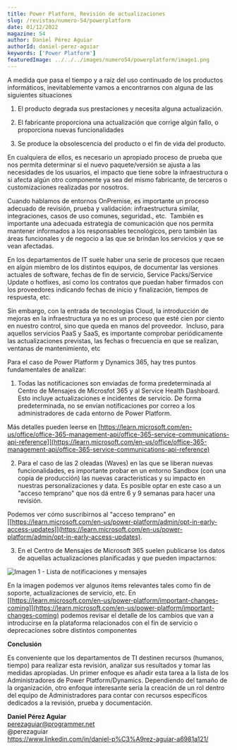```yaml
---
title: Power Platform, Revisión de actualizaciones
slug: /revistas/numero-54/powerplatform
date: 01/12/2022
magazine: 54
author: Daniel Pérez Aguiar
authorId: daniel-perez-aguiar
keywords: ['Power Platform']
featuredImage: ../../../images/numero54/powerplatform/image1.png
---
```



A medida que pasa el tiempo y a raíz del uso continuado de los productos
informáticos, inevitablemente vamos a encontrarnos con alguna de las
siguientes situaciones

1.  El producto degrada sus prestaciones y necesita alguna actualización.

2.  El fabricante proporciona una actualización que corrige algún fallo, o proporciona nuevas funcionalidades

3.  Se produce la obsolescencia del producto o el fin de vida del producto.

En cualquiera de ellos, es necesario un apropiado proceso de prueba que
nos permita determinar si el nuevo paquete/versión se ajusta a las
necesidades de los usuarios, el impacto que tiene sobre la
infraestructura o si afecta algún otro componente ya sea del mismo
fabricante, de terceros o customizaciones realizadas por nosotros.

Cuando hablamos de entornos OnPremise, es importante un proceso adecuado
de revisión, prueba y validación: infraestructura similar,
integraciones, casos de uso comunes, seguridad., etc.  También es
importante una adecuada estrategia de comunicación que nos permita
mantener informados a los responsables tecnológicos, pero también las
áreas funcionales y de negocio a las que se brindan los servicios y que
se vean afectadas.

En los departamentos de IT suele haber una serie de procesos que recaen
en algún miembro de los distintos equipos, de documentar las versiones
actuales de software, fechas de fin de servicio, Service Packs/Service
Update o hotfixes, así como los contratos que puedan haber firmados con
los proveedores indicando fechas de inicio y finalización, tiempos de
respuesta, etc.

Sin embargo, con la entrada de tecnologías Cloud, la introducción de
mejoras en la infraestructura ya no es un proceso que esté cien por
ciento en nuestro control, sino que queda en manos del proveedor.
 Incluso, para aquellos servicios PaaS y SaaS, es importante comprobar
periódicamente las actualizaciones previstas, las fechas o frecuencia en
que se realizan, ventanas de mantenimiento, etc

Para el caso de Power Platform y Dynamics 365, hay tres puntos
fundamentales de analizar:

1)  Todas las notificaciones son enviadas de forma predeterminada al
    Centro de Mensajes de Microsfot 365 y al Service Health Dashboard.
    Esto incluye actualizaciones e incidentes de servicio. De forma
    predeterminada, no se envían notificaciones por correo a los
    administradores de cada entorno de Power Platform.

Más detalles pueden leerse en
[https://learn.microsoft.com/en-us/office/office-365-management-api/office-365-service-communications-api-reference]](https://learn.microsoft.com/en-us/office/office-365-management-api/office-365-service-communications-api-reference)

2)  Para el caso de las 2 oleadas (Waves) en las que se liberan nuevas
    funcionalidades, es importante probar en un entorno Sandbox (con una
    copia de producción) las nuevas características y su impacto en
    nuestras personalizaciones y data. Es posible optar en este caso a
    un "acceso temprano" que nos dá entre 6 y 9 semanas para hacer una
    revisión.

Podemos ver cómo suscribirnos al "acceso temprano" en
[[https://learn.microsoft.com/en-us/power-platform/admin/opt-in-early-access-updates]](https://learn.microsoft.com/en-us/power-platform/admin/opt-in-early-access-updates).

3)  En el Centro de Mensajes de Microsoft 365 suelen publicarse los
    datos de aquellas actualizaciones planificadas y que pueden
    impactarnos:

![Imagen 1 - Lista de notificaciones y mensajes](../../../images/numero54/powerplatform/image1.png)



En la imagen podemos ver algunos ítems relevantes tales como fin de
soporte, actualizaciones de servicio, etc. En
[[https://learn.microsoft.com/en-us/power-platform/important-changes-coming]](https://learn.microsoft.com/en-us/power-platform/important-changes-coming)
podemos revisar el detalle de los cambios que van a introducirse en la
plataforma relacionados con el fin de servicio o deprecaciones sobre
distintos componentes

**Conclusión**

Es conveniente que los departamentos de TI destinen recursos (humanos,
tiempo) para realizar esta revisión, analizar sus resultados y tomar las
medidas apropiadas. Un primer enfoque es añadir esta tarea a la lista de
los Administradores de Power Platform/Dynamics. Dependiendo del tamaño
de la organización, otro enfoque interesante sería la creación de un rol
dentro del equipo de Administradores para contar con recursos
específicos dedicados a la revisión, prueba y documentación.

**Daniel Pérez Aguiar** <br />
perezaguiar@programmer.net <br />
@perezaguiar <br />
https://www.linkedin.com/in/daniel-p%C3%A9rez-aguiar-a6981a121/
